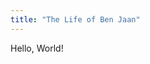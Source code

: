 ```yaml
---
title: "The Life of Ben Jaan"
---
```


Hello, World!


[//]: # (Index file is the markdown file, and you can include any info here.)

[//]: # ()